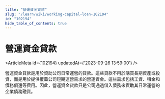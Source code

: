 ```yaml
---
title: "營運資金貸款"
slug: "/learn/wiki/working-capital-loan-102194"
id: "102194"
hide_table_of_contents: true
---
```



# 營運資金貸款

<ArticleMeta id={102194} updatedAt={'2023-09-26 13:59:00'} />
<div className='border-solid border-b border-t-0 my-4 border-[var(--ifm-color-gray-300)]' />

營運資金貸款是用於資助公司日常運營的貸款。這些貸款不用於購買長期資產或投資，而是用於提供覆蓋公司短期運營需求的營運資金。這些需求包括工資、租金和債務償還等費用。因此，營運資金貸款只是公司通過借入債務來資助其日常運營的企業債務融資。
